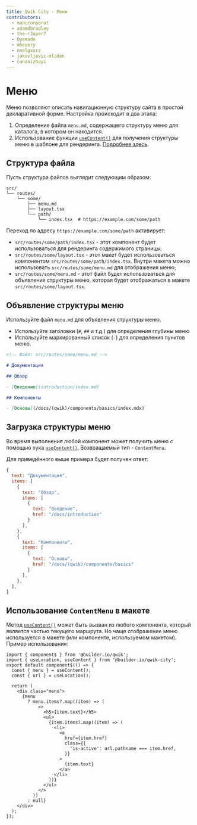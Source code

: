 ```yaml
---
title: Qwik City - Меню
contributors:
  - manucorporat
  - adamdbradley
  - the-r3aper7
  - Oyemade
  - mhevery
  - nnelgxorz
  - jakovljevic-mladen
  - cunzaizhuyi
---
```


# Меню

Меню позволяют описать навигационную структуру сайта в простой декларативной форме. Настройка происходит в два этапа:

1. Определение файла `menu.md`, содержащего структуру меню для каталога, в котором он находится.
2. Использование функции [`useContent()`](../../api/index.mdx#usecontent) для получения структуры меню в шаблоне для рендеринга. [Подробнее здесь](../../api/index.mdx#usecontent).

## Структура файла

Пусть структура файлов выглядит следующим образом:

```
src/
└── routes/
    └── some/
        ├── menu.md
        ├── layout.tsx
        └── path/
            └── index.tsx  # https://example.com/some/path
```

Переход по адресу `https://example.com/some/path` активирует:

- `src/routes/some/path/index.tsx` - этот компонент будет использоваться для рендеринга содержимого страницы;
- `src/routes/some/layout.tsx` - этот макет будет использоваться компонентом `src/routes/some/path/index.tsx`. Внутри макета можно использовать `src/routes/some/menu.md` для отображения меню;
- `src/routes/some/menu.md` - этот файл будет использоваться для объявления структуры меню, которая будет отображаться в макете `src/routes/some/layout.tsx`.

## Объявление структуры меню

Используйте файл `menu.md` для объявления структуры меню.

- Используйте заголовки (`#`, `##` и т.д.) для определения глубины меню
- Используйте маркированный список (`-`) для определения пунктов меню.

```markdown
<!-- Файл: src/routes/some/menu.md -->

# Документация

## Обзор

- [Введение](introduction/index.md)

## Компоненты

- [Основы](/docs/(qwik)/components/basics/index.mdx)
```

## Загрузка структуры меню

Во время выполнения любой компонент может получить меню с помощью хука [`useContent()`](../../api/index.mdx#usecontent). Возвращаемый тип - `ContentMenu`.

Для приведённого выше примера будет получен ответ:

```javascript
{
  text: "Документация",
  items: [
    {
      text: "Обзор",
      items: [
        {
          text: "Введение",
          href: "/docs/introduction"
        }
      ],
    },
    {
      text: "Компоненты",
      items: [
        {
          text: "Основы",
          href: "/docs/(qwik)/components/basics"
        }
      ],
    },
  ],
}
```

## Использование `ContentMenu` в макете

Метод [`useContent()`](../../api/index.mdx#usecontent) может быть вызван из любого компонента, который является частью текущего маршрута. Но чаще отображение меню используется в макете (или компоненте, используемом макетом). Пример использования:

```tsx
import { component$ } from '@builder.io/qwik';
import { useLocation, useContent } from '@builder.io/qwik-city';
export default component$(() => {
  const { menu } = useContent();
  const { url } = useLocation();

  return (
    <div class="menu">
      {menu
        ? menu.items?.map((item) => (
            <>
              <h5>{item.text}</h5>
              <ul>
                {item.items?.map((item) => (
                  <li>
                    <a
                      href={item.href}
                      class={{
                        'is-active': url.pathname === item.href,
                      }}
                    >
                      {item.text}
                    </a>
                  </li>
                ))}
              </ul>
            </>
          ))
        : null}
    </div>
  );
});
```
